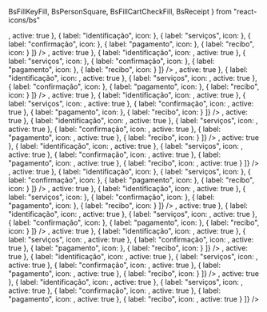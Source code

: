   BsFillKeyFill,
  BsPersonSquare,
  BsFillCartCheckFill,
  BsReceipt
} from "react-icons/bs"

<Meta title="ProgressBar" component={ProgressBar} />

<Story name="Normal">
  <Box css={{ display: "flex", flexDirection: "column", gap: "20px" }}>
    <ProgressBar
      steps={[
        { label: "senha", icon: <BsFillKeyFill />, active: true },
        { label: "identificação", icon: <BsPersonSquare /> },
        { label: "serviços", icon: <RiBookletLine /> },
        { label: "confirmação", icon: <BsFillCartCheckFill /> },
        { label: "pagamento", icon: <IoBriefcase /> },
        { label: "recibo", icon: <BsReceipt /> }
      ]}
    />
    <ProgressBar
      steps={[
        { label: "senha", icon: <BsFillKeyFill />, active: true },
        { label: "identificação", icon: <BsPersonSquare />, active: true },
        { label: "serviços", icon: <RiBookletLine /> },
        { label: "confirmação", icon: <BsFillCartCheckFill /> },
        { label: "pagamento", icon: <IoBriefcase /> },
        { label: "recibo", icon: <BsReceipt /> }
      ]}
    />
    <ProgressBar
      steps={[
        { label: "senha", icon: <BsFillKeyFill />, active: true },
        { label: "identificação", icon: <BsPersonSquare />, active: true },
        { label: "serviços", icon: <RiBookletLine />, active: true },
        { label: "confirmação", icon: <BsFillCartCheckFill /> },
        { label: "pagamento", icon: <IoBriefcase /> },
        { label: "recibo", icon: <BsReceipt /> }
      ]}
    />
    <ProgressBar
      steps={[
        { label: "senha", icon: <BsFillKeyFill />, active: true },
        { label: "identificação", icon: <BsPersonSquare />, active: true },
        { label: "serviços", icon: <RiBookletLine />, active: true },
        { label: "confirmação", icon: <BsFillCartCheckFill />, active: true },
        { label: "pagamento", icon: <IoBriefcase /> },
        { label: "recibo", icon: <BsReceipt /> }
      ]}
    />
    <ProgressBar
      steps={[
        { label: "senha", icon: <BsFillKeyFill />, active: true },
        { label: "identificação", icon: <BsPersonSquare />, active: true },
        { label: "serviços", icon: <RiBookletLine />, active: true },
        { label: "confirmação", icon: <BsFillCartCheckFill />, active: true },
        { label: "pagamento", icon: <IoBriefcase />, active: true },
        { label: "recibo", icon: <BsReceipt /> }
      ]}
    />
    <ProgressBar
      steps={[
        { label: "senha", icon: <BsFillKeyFill />, active: true },
        { label: "identificação", icon: <BsPersonSquare />, active: true },
        { label: "serviços", icon: <RiBookletLine />, active: true },
        { label: "confirmação", icon: <BsFillCartCheckFill />, active: true },
        { label: "pagamento", icon: <IoBriefcase />, active: true },
        { label: "recibo", icon: <BsReceipt />, active: true }
      ]}
    />
  </Box>
</Story>

<Story name="Small">
  <Box css={{ display: "flex", flexDirection: "column", gap: "20px" }}>
    <ProgressBar
      size="small"
      steps={[
        { label: "senha", icon: <BsFillKeyFill />, active: true },
        { label: "identificação", icon: <BsPersonSquare /> },
        { label: "serviços", icon: <RiBookletLine /> },
        { label: "confirmação", icon: <BsFillCartCheckFill /> },
        { label: "pagamento", icon: <IoBriefcase /> },
        { label: "recibo", icon: <BsReceipt /> }
      ]}
    />
    <ProgressBar
      size="small"
      steps={[
        { label: "senha", icon: <BsFillKeyFill />, active: true },
        { label: "identificação", icon: <BsPersonSquare />, active: true },
        { label: "serviços", icon: <RiBookletLine /> },
        { label: "confirmação", icon: <BsFillCartCheckFill /> },
        { label: "pagamento", icon: <IoBriefcase /> },
        { label: "recibo", icon: <BsReceipt /> }
      ]}
    />
    <ProgressBar
      size="small"
      steps={[
        { label: "senha", icon: <BsFillKeyFill />, active: true },
        { label: "identificação", icon: <BsPersonSquare />, active: true },
        { label: "serviços", icon: <RiBookletLine />, active: true },
        { label: "confirmação", icon: <BsFillCartCheckFill /> },
        { label: "pagamento", icon: <IoBriefcase /> },
        { label: "recibo", icon: <BsReceipt /> }
      ]}
    />
    <ProgressBar
      size="small"
      steps={[
        { label: "senha", icon: <BsFillKeyFill />, active: true },
        { label: "identificação", icon: <BsPersonSquare />, active: true },
        { label: "serviços", icon: <RiBookletLine />, active: true },
        { label: "confirmação", icon: <BsFillCartCheckFill />, active: true },
        { label: "pagamento", icon: <IoBriefcase /> },
        { label: "recibo", icon: <BsReceipt /> }
      ]}
    />
    <ProgressBar
      size="small"
      steps={[
        { label: "senha", icon: <BsFillKeyFill />, active: true },
        { label: "identificação", icon: <BsPersonSquare />, active: true },
        { label: "serviços", icon: <RiBookletLine />, active: true },
        { label: "confirmação", icon: <BsFillCartCheckFill />, active: true },
        { label: "pagamento", icon: <IoBriefcase />, active: true },
        { label: "recibo", icon: <BsReceipt /> }
      ]}
    />
    <ProgressBar
      size="small"
      steps={[
        { label: "senha", icon: <BsFillKeyFill />, active: true },
        { label: "identificação", icon: <BsPersonSquare />, active: true },
        { label: "serviços", icon: <RiBookletLine />, active: true },
        { label: "confirmação", icon: <BsFillCartCheckFill />, active: true },
        { label: "pagamento", icon: <IoBriefcase />, active: true },
        { label: "recibo", icon: <BsReceipt />, active: true }
      ]}
    />
  </Box>
</Story>
